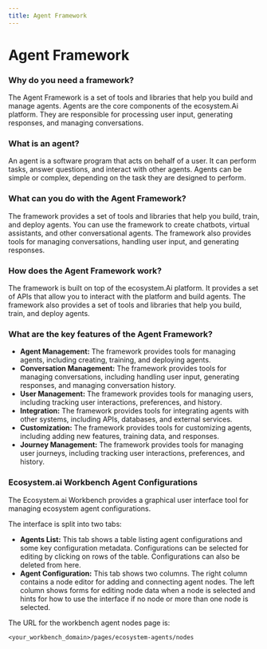 ```yaml
---
title: Agent Framework
---
```



# Agent Framework

### Why do you need a framework?

The Agent Framework is a set of tools and libraries that help you build and manage agents. Agents are the core components of the ecosystem.Ai platform. They are responsible for processing user input, generating responses, and managing conversations.

### What is an agent?

An agent is a software program that acts on behalf of a user. It can perform tasks, answer questions, and interact with other agents. Agents can be simple or complex, depending on the task they are designed to perform.

### What can you do with the Agent Framework?

The framework provides a set of tools and libraries that help you build, train, and deploy agents. You can use the framework to create chatbots, virtual assistants, and other conversational agents. The framework also provides tools for managing conversations, handling user input, and generating responses.

### How does the Agent Framework work?

The framework is built on top of the ecosystem.Ai platform. It provides a set of APIs that allow you to interact with the platform and build agents. The framework also provides a set of tools and libraries that help you build, train, and deploy agents.

### What are the key features of the Agent Framework?

- **Agent Management:** The framework provides tools for managing agents, including creating, training, and deploying agents.
- **Conversation Management:** The framework provides tools for managing conversations, including handling user input, generating responses, and managing conversation history.
- **User Management:** The framework provides tools for managing users, including tracking user interactions, preferences, and history.
- **Integration:** The framework provides tools for integrating agents with other systems, including APIs, databases, and external services.
- **Customization:** The framework provides tools for customizing agents, including adding new features, training data, and responses.
- **Journey Management:** The framework provides tools for managing user journeys, including tracking user interactions, preferences, and history.

### Ecosystem.ai Workbench Agent Configurations

The Ecosystem.ai Workbench provides a graphical user interface tool for managing ecosystem agent configurations.

The interface is split into two tabs:
- **Agents List:** This tab shows a table listing agent configurations and some key configuration metadata. Configurations can be selected for editing by clicking on rows of the table. Configurations can also be deleted from here.
- **Agent Configuration:** This tab shows two columns. The right column contains a node editor for adding and connecting agent nodes. The left column shows forms for editing node data when a node is selected and hints for how to use the interface if no node or more than one node is selected.

The URL for the workbench agent nodes page is:

``<your_workbench_domain>/pages/ecosystem-agents/nodes``
